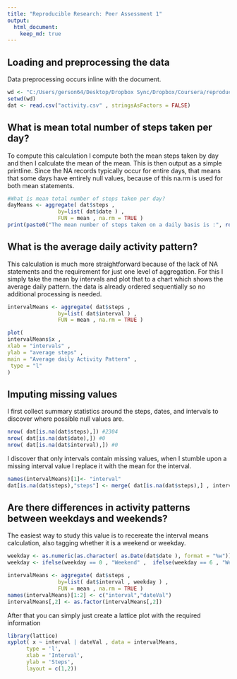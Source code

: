 ```yaml
---
title: "Reproducible Research: Peer Assessment 1"
output: 
  html_document:
    keep_md: true
---
```



## Loading and preprocessing the data
Data preprocessing occurs inline with the document.

```r
wd <- "C:/Users/gerson64/Desktop/Dropbox Sync/Dropbox/Coursera/reproducibleresearch/project1/repdata-data-activity"
setwd(wd)
dat <- read.csv("activity.csv" , stringsAsFactors = FALSE)
```

## What is mean total number of steps taken per day?

To compute this calculation I compute both the mean steps taken by day and then I calculate the mean of the mean.  This is then output as a simple printline.  Since the NA records typically occur for entire days, that means that some days have entirely null values, because of this na.rm is used for both mean statements.

```r
#What is mean total number of steps taken per day?
dayMeans <- aggregate( dat$steps , 
				by=list( dat$date ) ,
				FUN = mean , na.rm = TRUE )
print(paste0("The mean number of steps taken on a daily basis is :", round(mean(dayMeans$x , na.rm = TRUE ), 0) ))
```


## What is the average daily activity pattern?
This calculation is much more straightforward because of the lack of NA statements and the requirement for just one level of aggregation. For this I simply take the mean by intervals and plot that to a chart which shows the average daily pattern. the data is already ordered sequentially so no additional processing is needed. 

```r
intervalMeans <- aggregate( dat$steps , 
				by=list( dat$interval ) ,
				FUN = mean , na.rm = TRUE )

plot(
intervalMeans$x , 
xlab = "intervals" , 
ylab = "average steps" ,
main = "Average daily Activity Pattern" ,
 type = "l"
)
```

## Imputing missing values
I first collect summary statistics around the steps, dates, and intervals to discover where possible null values are.  

```r
nrow( dat[is.na(dat$steps),]) #2304
nrow( dat[is.na(dat$date),]) #0
nrow( dat[is.na(dat$interval),]) #0
```


I discover that only intervals contain missing values, when I stumble upon a missing interval value I replace it with the mean for the interval. 

```r
names(intervalMeans)[1]<- "interval"	
dat[is.na(dat$steps),"steps"] <- merge( dat[is.na(dat$steps),] , intervalMeans , by  = "interval")$x
```


## Are there differences in activity patterns between weekdays and weekends?
The easiest way to study this value is to recereate the interval means calculation, also tagging whether it is a weekend or weekday.  


```r
weekday <- as.numeric(as.character( as.Date(dat$date ), format = "%w"))			
weekday <- ifelse(weekday == 0 , "Weekend" ,  ifelse(weekday == 6 , "Weekend" , "Weekday")) 

intervalMeans <- aggregate( dat$steps , 
				by=list( dat$interval , weekday ) ,
				FUN = mean , na.rm = TRUE )
names(intervalMeans)[1:2] <- c("interval","dateVal")
intervalMeans[,2] <- as.factor(intervalMeans[,2])
```

After that you can simply just create a lattice plot with the required information
```r
library(lattice)
xyplot( x ~ interval | dateVal , data = intervalMeans,
      type = 'l',
      xlab = 'Interval',
      ylab = 'Steps',
      layout = c(1,2))
```